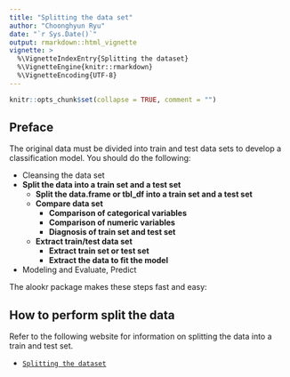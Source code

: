 ```yaml
---
title: "Splitting the data set"
author: "Choonghyun Ryu"
date: "`r Sys.Date()`"
output: rmarkdown::html_vignette
vignette: >
  %\VignetteIndexEntry{Splitting the dataset}
  %\VignetteEngine{knitr::rmarkdown}
  %\VignetteEncoding{UTF-8}
---
```


```r
knitr::opts_chunk$set(collapse = TRUE, comment = "")
```

## Preface
The original data must be divided into train and test data sets to develop a classification model. You should do the following:

* Cleansing the data set
* **Split the data into a train set and a test set**
    + **Split the data.frame or tbl_df into a train set and a test set**
    + **Compare data set**
        + **Comparison of categorical variables**
        + **Comparison of numeric variables**
        + **Diagnosis of train set and test set**
    + **Extract train/test data set**  
        + **Extract train set or test set**
        + **Extract the data to fit the model**
* Modeling and Evaluate, Predict

The alookr package makes these steps fast and easy:

## How to perform split the data

Refer to the following website for information on splitting the data into a train and test set.

- [`Splitting the dataset`](https://choonghyunryu.github.io/alookr_vignette/split.html)
